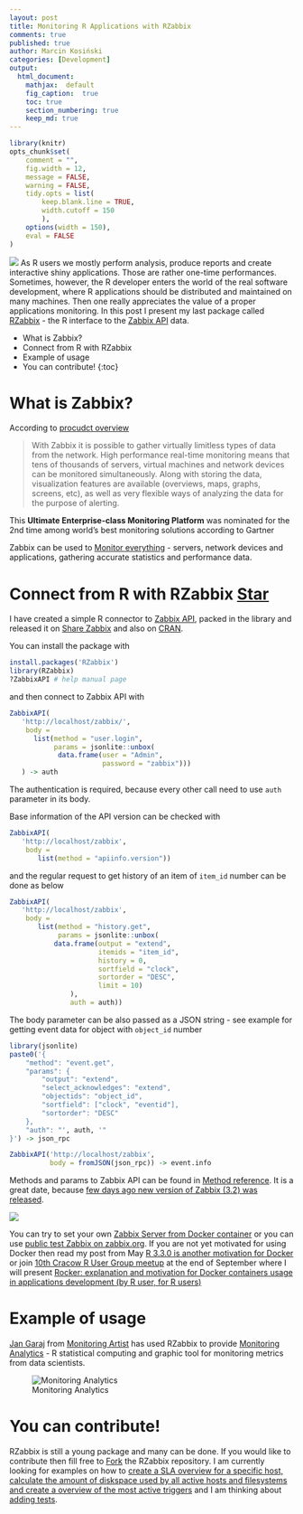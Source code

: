 ```yaml
---
layout: post
title: Monitoring R Applications with RZabbix
comments: true
published: true
author: Marcin Kosiński
categories: [Development]
output:
  html_document:
    mathjax:  default
    fig_caption:  true
    toc: true
    section_numbering: true
    keep_md: true
---
```

```r
library(knitr)
opts_chunk$set(
	comment = "",
	fig.width = 12, 
	message = FALSE,
	warning = FALSE,
	tidy.opts = list(
		keep.blank.line = TRUE,
		width.cutoff = 150
		),
	options(width = 150),
	eval = FALSE
)
```
<img src="/images/fulls/RZabbix.png" class="fit image"> As R users we mostly perform analysis, produce reports and create interactive shiny applications. Those are rather one-time performances. Sometimes, however, the R developer enters the world of the real software development, where R applications should be distributed and maintained on many machines. Then one really appreciates the value of a proper applications monitoring. In this post I present my last package called [RZabbix](https://cran.r-project.org/web/packages/RZabbix/index.html) - the R interface to the [Zabbix API](<https://www.zabbix.com/documentation/3.0/manual/api/reference>) data.

* What is Zabbix?
* Connect from R with RZabbix
* Example of usage
* You can contribute!
{:toc}


# What is Zabbix?

According to [procudct overview](http://www.zabbix.com/product.php)

> With Zabbix it is possible to gather virtually limitless types of data from the network. High performance real-time monitoring means that tens of thousands of servers, virtual machines and network devices can be monitored simultaneously. Along with storing the data, visualization features are available (overviews, maps, graphs, screens, etc), as well as very flexible ways of analyzing the data for the purpose of alerting.

This **Ultimate Enterprise-class Monitoring Platform** was nominated for the 2nd time among world's best monitoring solutions according to Gartner

Zabbix can be used to [Monitor everything](http://www.zabbix.com/monitor_everything.php) - servers, network devices and applications, gathering accurate statistics and performance data. 

<!-- Place this tag in your head or just before your close body tag. -->
<script async defer src="https://buttons.github.io/buttons.js"></script>
<!-- Place this tag where you want the button to render. -->

<h1> Connect from R with RZabbix <a aria-label="Star MarcinKosinski/RZabbix on GitHub" data-count-aria-label="# stargazers on GitHub" data-count-api="/repos/MarcinKosinski/RZabbix#stargazers_count" data-count-href="/MarcinKosinski/RZabbix/stargazers" data-style="mega" data-icon="octicon-star" href="https://github.com/MarcinKosinski/RZabbix" class="github-button">Star</a></h1>

I have created a simple R connector to [Zabbix API](https://www.zabbix.com/documentation/3.2/manual/api/reference), packed in the library and released it on [Share Zabbix](https://share.zabbix.com/dir-libraries/rzabbix) and also on [CRAN](https://cran.r-project.org/web/packages/RZabbix/index.html). 

You can install the package with

```r
install.packages('RZabbix') 
library(RZabbix)
?ZabbixAPI # help manual page
```
and then connect to Zabbix API with

```r
ZabbixAPI(
   'http://localhost/zabbix/',
    body = 
      list(method = "user.login",
           params = jsonlite::unbox(
            data.frame(user = "Admin",
                       password = "zabbix")))
   ) -> auth
```

The authentication is required, because every other call need to use `auth` parameter in its body.

Base information of the API version can be checked with

```r
ZabbixAPI(
   'http://localhost/zabbix',
    body = 
       list(method = "apiinfo.version"))
```

and the regular request to get history of an item of `item_id` number can be done as below

```r
ZabbixAPI(
   'http://localhost/zabbix',
    body = 
       list(method = "history.get",
            params = jsonlite::unbox(
           data.frame(output = "extend",
                      itemids = "item_id",
                      history = 0,
                      sortfield = "clock",
                      sortorder = "DESC",
                      limit = 10)
               ),
               auth = auth))
```

The body parameter can be also passed as a JSON string - see example for getting event data for object with `object_id` number

```r
library(jsonlite)
paste0('{
    "method": "event.get",
    "params": {
        "output": "extend",
        "select_acknowledges": "extend",
        "objectids": "object_id",
        "sortfield": ["clock", "eventid"],
        "sortorder": "DESC"
    },
    "auth": "', auth, '"
}') -> json_rpc

ZabbixAPI('http://localhost/zabbix',
          body = fromJSON(json_rpc)) -> event.info
```

Methods and params to Zabbix API can be found in [Method reference](https://www.zabbix.com/documentation/3.2/manual/api/reference). It is a great date, because [few days ago new version of Zabbix (3.2) was released](https://www.facebook.com/zabbix/photos/a.457911347570950.119798.144923832203038/1420122278016514/?type=3&theater).

<img src="/images/fulls/zab_32.jpg" class="fit image">


You can try to set your own [Zabbix Server from Docker container](https://www.zabbix.org/wiki/Dockerized_Zabbix) or you can use [public test Zabbix on zabbix.org](http://zabbix.org/zabbix/). If you are not yet motivated for using Docker then read my post from May [
R 3.3.0 is another motivation for Docker](http://r-addict.com/2016/05/13/Docker-Motivation.html) or join [10th Cracow R User Group meetup](http://www.meetup.com/Cracow-R-User-Group/events/233624341/) at the end of September where I will present [Rocker: explanation and motivation for Docker containers usage in applications development (by R user, for R users)](http://erkakrakow.pl/index.php/spotkania/24-10-spotkanie-entuzjastow-r-w-krakowie)

# Example of usage

[Jan Garaj](https://github.com/jangaraj) from [Monitoring Artist](http://www.monitoringartist.com/) has used RZabbix to provide [Monitoring Analytics](https://github.com/monitoringartist/monitoring-analytics) - R statistical computing and graphic tool for monitoring metrics from data scientists.

![Monitoring Analytics](https://raw.githubusercontent.com/monitoringartist/monitoring-analytics/master/doc/monitoring-analytics.gif) 

# You can contribute!

RZabbix is still a young package and many can be done. If you would like to contribute then fill free to <a aria-label="Fork MarcinKosinski/RZabbix on GitHub" data-count-aria-label="# forks on GitHub" data-count-api="/repos/MarcinKosinski/RZabbix#forks_count" data-count-href="/MarcinKosinski/RZabbix/network" data-icon="octicon-repo-forked" href="https://github.com/MarcinKosinski/RZabbix/fork" class="github-button">Fork</a> the RZabbix repository. I am currently looking for examples on how to [create a SLA overview for a specific host, calculate the amount of diskspace used by all active hosts and filesystems and create a overview of the most active triggers](https://github.com/MarcinKosinski/RZabbix/issues/6#issue-152191501) and I am thinking about [adding tests](https://github.com/MarcinKosinski/RZabbix/issues/1).
